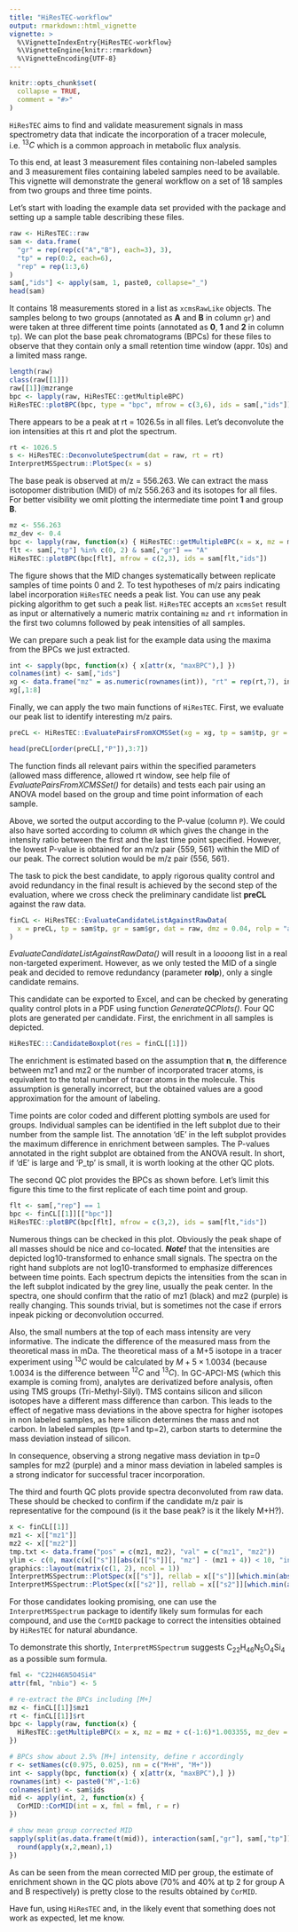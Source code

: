 ---
title: "HiResTEC-workflow"
output: rmarkdown::html_vignette
vignette: >
  %\VignetteIndexEntry{HiResTEC-workflow}
  %\VignetteEngine{knitr::rmarkdown}
  %\VignetteEncoding{UTF-8}
---

```{r, include = FALSE}
knitr::opts_chunk$set(
  collapse = TRUE,
  comment = "#>"
)
```

`HiResTEC` aims to find and validate measurement signals in mass spectrometry data
that indicate the incorporation of a tracer molecule, i.e. $^{13}C$ which is a
common approach in metabolic flux analysis.

To this end, at least 3 measurement files containing non-labeled samples and 
3 measurement files containing labeled samples need to be available. This vignette 
will demonstrate the general workflow on a set of 18 samples from two groups and
three time points.

Let's start with loading the example data set provided with the package and
setting up a sample table describing these files.

```{r load_raw_data}
raw <- HiResTEC::raw
sam <- data.frame(
  "gr" = rep(rep(c("A","B"), each=3), 3), 
  "tp" = rep(0:2, each=6), 
  "rep" = rep(1:3,6)
)
sam[,"ids"] <- apply(sam, 1, paste0, collapse="_")
head(sam)
```

It contains 18 measurements stored in a list as `xcmsRawLike` objects. The samples
belong to two groups (annotated as **A** and **B** in column `gr`) and were taken 
at three different time points (annotated as **0**, **1** and **2** in column `tp`). 
We can plot the base peak chromatograms (BPCs) for these files to observe that they 
contain only a small retention time window (appr. 10s) and a limited mass range.

```{r show_raw_bpc, fig.dim=c(8,6), out.width="98%"}
length(raw)
class(raw[[1]])
raw[[1]]@mzrange
bpc <- lapply(raw, HiResTEC::getMultipleBPC)
HiResTEC::plotBPC(bpc, type = "bpc", mfrow = c(3,6), ids = sam[,"ids"])
```

There appears to be a peak at rt = 1026.5s in all files. Let's deconvolute the
ion intensities at this rt and plot the spectrum.

```{r show_spectrum}
rt <- 1026.5
s <- HiResTEC::DeconvoluteSpectrum(dat = raw, rt = rt)
InterpretMSSpectrum::PlotSpec(x = s)
```

The base peak is observed at m/z = 556.263. We can extract the mass isotopomer 
distribution (MID) of m/z 556.263 and its isotopes for all files. For better
visibility we omit plotting the intermediate time point **1** and group **B**.

```{r show_mid, fig.dim=c(8,6), out.width="98%"}
mz <- 556.263
mz_dev <- 0.4
bpc <- lapply(raw, function(x) { HiResTEC::getMultipleBPC(x = x, mz = mz + c(0:6)*1.003355, mz_dev = mz_dev) })
flt <- sam[,"tp"] %in% c(0, 2) & sam[,"gr"] == "A"
HiResTEC::plotBPC(bpc[flt], mfrow = c(2,3), ids = sam[flt,"ids"])
```

The figure shows that the MID changes systematically between replicate samples
of time points 0 and 2. To test hypotheses of m/z pairs indicating label 
incorporation `HiResTEC` needs a peak list. You can use any peak picking 
algorithm to get such a peak list. `HiResTEC` accepts an `xcmsSet` result as input 
or alternatively a numeric matrix containing `mz` and `rt` information in 
the first two columns followed by peak intensities of all samples.

We can prepare such a peak list for the example data using the maxima from the
BPCs we just extracted.

```{r get_peak_list}
int <- sapply(bpc, function(x) { x[attr(x, "maxBPC"),] })
colnames(int) <- sam[,"ids"]
xg <- data.frame("mz" = as.numeric(rownames(int)), "rt" = rep(rt,7), int, row.names = NULL)
xg[,1:8]
```

Finally, we can apply the two main functions of `HiResTEC`. First, we evaluate our 
peak list to identify interesting m/z pairs.

```{r EvaluatePairsFromXCMSSet, results="hide"}
preCL <- HiResTEC::EvaluatePairsFromXCMSSet(xg = xg, tp = sam$tp, gr = sam$gr, dmz = 0.04)
```
```{r EvaluatePairsFromXCMSSet_result}
head(preCL[order(preCL[,"P"]),3:7])
```


The function finds all relevant pairs within the specified parameters (allowed 
mass difference, allowed rt window, see help file of *EvaluatePairsFromXCMSSet()* 
for details) and tests each pair using an ANOVA model based on the group and 
time point information of each sample. 

Above, we sorted the output according to the P-value (column `P`). We could also 
have sorted according to column `dR` which gives the change in the intensity ratio 
between the first and the last time point specified. However, the lowest P-value 
is obtained for an m/z pair {559, 561} within the MID of our peak. The correct 
solution would be m/z pair {556, 561}.

The task to pick the best candidate, to apply rigorous quality control and avoid 
redundancy in the final result is achieved by the second step of the evaluation,
where we cross check the preliminary candidate list **preCL** against the raw data.

```{r EvaluateCandidateListAgainstRawData, results="hide"}
finCL <- HiResTEC::EvaluateCandidateListAgainstRawData(
  x = preCL, tp = sam$tp, gr = sam$gr, dat = raw, dmz = 0.04, rolp = "all"
)
```
*EvaluateCandidateListAgainstRawData()* will result in a l*oooo*ng list in a real
non-targeted experiment. However, as we only tested the MID of a single peak and 
decided to remove redundancy (parameter **rolp**), only a single candidate remains.

This candidate can be exported to Excel, and can be checked by generating
quality control plots in a PDF using function *GenerateQCPlots()*. Four QC plots
are generated per candidate. First, the enrichment in all samples is depicted.

```{r QCplot1, fig.dim=c(9,5), out.width="98%", echo=FALSE}
HiResTEC:::CandidateBoxplot(res = finCL[[1]])
```

The enrichment is estimated based on the assumption that **n**, the difference 
between mz1 and mz2 or the number of incorporated tracer atoms, is equivalent to
the total number of tracer atoms in the molecule. This assumption is generally
incorrect, but the obtained values are a good approximation for the amount of 
labeling. 

Time points are color coded and different plotting symbols are used for groups. 
Individual samples can be identified in the left subplot due to their number from 
the sample list. The annotation 'dE' in the left subplot provides the maximum 
difference in enrichment between samples. The P-values annotated in the right
subplot are obtained from the ANOVA result. In short, if 'dE' is large and 'P_tp'
is small, it is worth looking at the other QC plots.

The second QC plot provides the BPCs as shown before. Let's limit this figure 
this time to the first replicate of each time point and group.

```{r QCplot2, fig.dim=c(8,6), out.width="98%", echo=FALSE}
flt <- sam[,"rep"] == 1
bpc <- finCL[[1]][["bpc"]]
HiResTEC::plotBPC(bpc[flt], mfrow = c(3,2), ids = sam[flt,"ids"])
```

Numerous things can be checked in this plot. Obviously the peak shape of all masses
should be nice and co-located. 
***Note!*** that the intensities are depicted log10-transformed to enhance small 
signals. 
The spectra on the right hand subplots are not log10-transformed to emphasize 
differences between time points. Each spectrum depicts the intensities from the 
scan in the left subplot indicated by the grey line, usually the peak center. 
In the spectra, one should confirm that the ratio of mz1 (black) and mz2 (purple) 
is really changing. This sounds trivial, but is sometimes not the case if 
errors inpeak picking or deconvolution occurred.

Also, the small numbers at the top of each mass intensity are very informative.
The indicate the difference of the measured mass from the theoretical mass in mDa.
The theoretical mass of a M+5 isotope in a tracer experiment using $^{13}C$ would be
calculated by $M + 5 \times 1.0034$ (because 1.0034 is the difference between $^{12}C$ 
and $^{13}C$). In GC-APCI-MS (which this example is coming from), analytes are
derivatized before analysis, often using TMS groups (Tri-Methyl-Silyl). TMS 
contains silicon and silicon isotopes have a different mass difference than carbon.
This leads to the effect of negative mass deviations in the above spectra for
higher isotopes in non labeled samples, as here silicon determines the mass and
not carbon. In labeled samples (tp=1 and tp=2), carbon starts to determine the
mass deviation instead of silicon.

In consequence, observing a strong negative mass deviation in tp=0 samples for 
mz2 (purple) and a minor mass deviation in labeled samples is a strong indicator
for successful tracer incorporation.

The third and fourth QC plots provide spectra deconvoluted from raw data. These
should be checked to confirm if the candidate m/z pair is representative for
the compound (is it the base peak? is it the likely M+H?).

```{r QCplot3, fig.dim=c(8,6), out.width="98%", echo=FALSE}
x <- finCL[[1]]
mz1 <- x[["mz1"]]
mz2 <- x[["mz2"]]
tmp.txt <- data.frame("pos" = c(mz1, mz2), "val" = c("mz1", "mz2"))
ylim <- c(0, max(c(x[["s"]][abs(x[["s"]][, "mz"] - (mz1 + 4)) < 10, "int"], x[["s2"]][abs(x[["s2"]][, "mz"] - (mz1 + 4)) < 10, "int"]), na.rm = T))
graphics::layout(matrix(c(1, 2), ncol = 1))
InterpretMSSpectrum::PlotSpec(x[["s"]], rellab = x[["s"]][which.min(abs(x[["s"]][, 1] - mz1)), 1], masslab = 0, xlim = mz1 + c(-6, 15), txt = tmp.txt, ylim = ylim)
InterpretMSSpectrum::PlotSpec(x[["s2"]], rellab = x[["s2"]][which.min(abs(x[["s2"]][, 1] - mz2)), 1], masslab = 0, xlim = mz + c(-6, 15), txt = tmp.txt, ylim = ylim)
```

For those candidates looking promising, one can use the `InterpretMSSpectrum` 
package to identify likely sum formulas for each compound, and use the `CorMID` 
package to correct the intensities obtained by `HiResTEC` for natural abundance.

To demonstrate this shortly, `InterpretMSSpectrum` suggests C~22~H~46~N~5~O~4~Si~4~ 
as a possible sum formula.

```{r CorMID}
fml <- "C22H46N5O4Si4"
attr(fml, "nbio") <- 5

# re-extract the BPCs including [M+]
mz <- finCL[[1]]$mz1
rt <- finCL[[1]]$rt
bpc <- lapply(raw, function(x) { 
  HiResTEC::getMultipleBPC(x = x, mz = mz + c(-1:6)*1.003355, mz_dev = 0.04, rt = rt) 
})

# BPCs show about 2.5% [M+] intensity, define r accordingly
r <- setNames(c(0.975, 0.025), nm = c("M+H", "M+"))
int <- sapply(bpc, function(x) { x[attr(x, "maxBPC"),] })
rownames(int) <- paste0("M",-1:6)
colnames(int) <- sam$ids
mid <- apply(int, 2, function(x) { 
  CorMID::CorMID(int = x, fml = fml, r = r) 
})

# show mean group corrected MID
sapply(split(as.data.frame(t(mid)), interaction(sam[,"gr"], sam[,"tp"])), function(x) {
  round(apply(x,2,mean),1)
})
```

As can be seen from the mean corrected MID per group, the estimate of enrichment
shown in the QC plots above (70% and 40% at tp 2 for group A and B respectively) 
is pretty close to the results obtained by `CorMID`.

Have fun, using `HiResTEC` and, in the likely event that something does not work
as expected, let me know.
